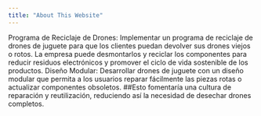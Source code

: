 ```yaml
---
title: "About This Website"
---
```



Programa de Reciclaje de Drones: Implementar un programa de reciclaje de drones de juguete para que los clientes puedan devolver sus drones viejos o rotos. La empresa puede desmontarlos y reciclar los componentes para reducir residuos electrónicos y promover el ciclo de vida sostenible de los productos.
Diseño Modular: Desarrollar drones de juguete con un diseño modular que permita a los usuarios reparar fácilmente las piezas rotas o actualizar componentes obsoletos. ##Esto fomentaría una cultura de reparación y reutilización, reduciendo así la necesidad de desechar drones completos.